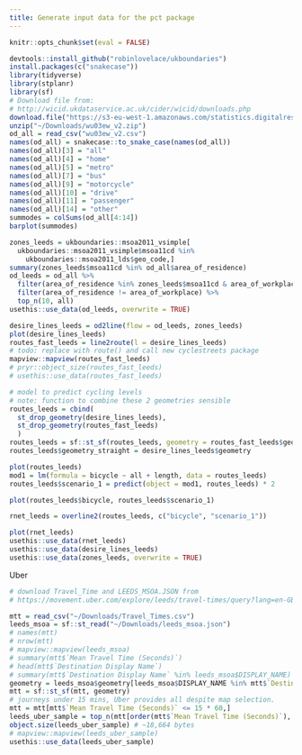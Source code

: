 ```yaml
---
title: Generate input data for the pct package
---
```


```r
knitr::opts_chunk$set(eval = FALSE)
```


```r
devtools::install_github("robinlovelace/ukboundaries")
install.packages(c("snakecase"))
library(tidyverse)
library(stplanr)
library(sf)
# Download file from:
# http://wicid.ukdataservice.ac.uk/cider/wicid/downloads.php
download.file("https://s3-eu-west-1.amazonaws.com/statistics.digitalresources.jisc.ac.uk/dkan/files/FLOW/wu03ew_v2/wu03ew_v2.zip", "~/Downloads/wu03ew_v2.zip")
unzip("~/Downloads/wu03ew_v2.zip")
od_all = read_csv("wu03ew_v2.csv")
names(od_all) = snakecase::to_snake_case(names(od_all))
names(od_all)[3] = "all"
names(od_all)[4] = "home"
names(od_all)[5] = "metro"
names(od_all)[7] = "bus"
names(od_all)[9] = "motorcycle"
names(od_all)[10] = "drive"
names(od_all)[11] = "passenger"
names(od_all)[14] = "other"
summodes = colSums(od_all[4:14])
barplot(summodes)

zones_leeds = ukboundaries::msoa2011_vsimple[
  ukboundaries::msoa2011_vsimple$msoa11cd %in%
    ukboundaries::msoa2011_lds$geo_code,] 
summary(zones_leeds$msoa11cd %in% od_all$area_of_residence)
od_leeds = od_all %>% 
  filter(area_of_residence %in% zones_leeds$msoa11cd & area_of_workplace %in% zones_leeds$msoa11cd) %>% 
  filter(area_of_residence != area_of_workplace) %>% 
  top_n(10, all)
usethis::use_data(od_leeds, overwrite = TRUE)
```

```r
desire_lines_leeds = od2line(flow = od_leeds, zones_leeds)
plot(desire_lines_leeds)
routes_fast_leeds = line2route(l = desire_lines_leeds)
# todo: replace with route() and call new cyclestreets package
mapview::mapview(routes_fast_leeds)
# pryr::object_size(routes_fast_leeds)
# usethis::use_data(routes_fast_leeds)
```

```r
# model to predict cycling levels
# note: function to combine these 2 geometries sensible
routes_leeds = cbind(
  st_drop_geometry(desire_lines_leeds),
  st_drop_geometry(routes_fast_leeds)
  )
routes_leeds = sf::st_sf(routes_leeds, geometry = routes_fast_leeds$geometry)
routes_leeds$geometry_straight = desire_lines_leeds$geometry

plot(routes_leeds)
mod1 = lm(formula = bicycle ~ all + length, data = routes_leeds)
routes_leeds$scenario_1 = predict(object = mod1, routes_leeds) * 2

plot(routes_leeds$bicycle, routes_leeds$scenario_1)

rnet_leeds = overline2(routes_leeds, c("bicycle", "scenario_1"))

plot(rnet_leeds)
usethis::use_data(rnet_leeds)
usethis::use_data(desire_lines_leeds)
usethis::use_data(zones_leeds, overwrite = TRUE)
```

Uber
```r
# download Travel_Time and LEEDS_MSOA.JSON from
# https://movement.uber.com/explore/leeds/travel-times/query?lang=en-GB&lat.=53.7892619&lng.=-1.6582168&z.=10.47&si=260&ti=145&ag=msoa&dt[tpb]=ALL_DAY&dt[wd;]=1,2,3,4,5,6,7&dt[dr][sd]=2018-01-01&dt[dr][ed]=2018-01-31&cd=&sa;=-1.5490774,53.8007554&sdn=Leeds,%20UK&ta;=&tdn=

mtt = read_csv("~/Downloads/Travel_Times.csv")
leeds_msoa = sf::st_read("~/Downloads/leeds_msoa.json")
# names(mtt)
# nrow(mtt)
# mapview::mapview(leeds_msoa)
# summary(mtt$`Mean Travel Time (Seconds)`)
# head(mtt$`Destination Display Name`)
# summary(mtt$`Destination Display Name` %in% leeds_msoa$DISPLAY_NAME)
geometry = leeds_msoa$geometry[leeds_msoa$DISPLAY_NAME %in% mtt$`Destination Display Name`] # subset based on mtt not msoa
mtt = sf::st_sf(mtt, geometry)
# journeys under 15 mins, Uber provides all despite map selection.
mtt = mtt[mtt$`Mean Travel Time (Seconds)` <= 15 * 60,]
leeds_uber_sample = top_n(mtt[order(mtt$`Mean Travel Time (Seconds)`), ], 10)
object.size(leeds_uber_sample) # ~18,664 bytes
# mapview::mapview(leeds_uber_sample)
usethis::use_data(leeds_uber_sample)
```



